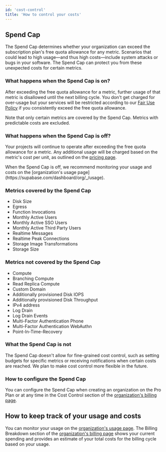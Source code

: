 ```yaml
---
id: 'cost-control'
title: 'How to control your costs'
---
```


## Spend Cap
The Spend Cap determines whether your organization can exceed the subscription plan's free quota allowance for any metric. Scenarios that could lead to high usage—and thus high costs—include system attacks or bugs in your software. The Spend Cap can protect you from these unexpected costs for certain metrics.

### What happens when the Spend Cap is on?
After exceeding the free quota allowance for a metric, further usage of that metric is disallowed until the next billing cycle. You don't get charged for over-usage but your services will be restricted according to our [Fair Use Policy](/docs/guides/platform/billing-faq#fair-use-policy) if you consistently exceed the free quota allowance.

<Admonition type="note">
  Note that only certain metrics are covered by the Spend Cap. Metrics with predictable costs are excluded.
</Admonition>

### What happens when the Spend Cap is off?
Your projects will continue to operate after exceeding the free quota allowance for a metric. Any additional usage will be charged based on the metric's cost per unit, as outlined on the [pricing page](https://supabase.com/pricing).

<Admonition type="note">
  When the Spend Cap is off, we recommend monitoring your usage and costs on the [organization's usage page](https://supabase.com/dashboard/org/_/usage).
</Admonition>

### Metrics covered by the Spend Cap
- Disk Size
- Egress
- Function Invocations
- Monthly Active Users
- Monthly Active SSO Users
- Monthly Active Third Party Users
- Realtime Messages
- Realtime Peak Connections
- Storage Image Transformations
- Storage Size

### Metrics not covered by the Spend Cap
- Compute
- Branching Compute
- Read Replica Compute
- Custom Domain
- Additionally provisioned Disk IOPS
- Additionally provisioned Disk Throughput
- IPv4 address
- Log Drain
- Log Drain Events
- Multi-Factor Authentication Phone
- Multi-Factor Authentication WebAuthn
- Point-In-Time-Recovery

### What the Spend Cap is not
The Spend Cap doesn't allow for fine-grained cost control, such as setting budgets for specific metrics or receiving notifications when certain costs are reached. We plan to make cost control more flexible in the future.

### How to configure the Spend Cap
You can configure the Spend Cap when creating an organization on the Pro Plan or at any time in the Cost Control section of the [organization's billing page](https://supabase.com/dashboard/org/_/billing).

## How to keep track of your usage and costs
You can monitor your usage on the [organization's usage page](https://supabase.com/dashboard/org/_/usage). The Billing Breakdown section of the [organization's billing page](https://supabase.com/dashboard/org/_/billing) shows your current spending and provides an estimate of your total costs for the billing cycle based on your usage.